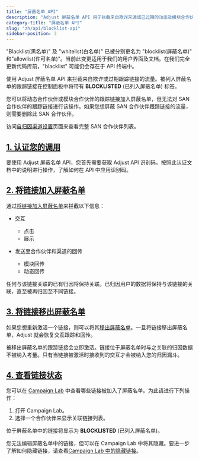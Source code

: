 ```yaml
---
title: "屏蔽名单 API"
description: "Adjust 屏蔽名单 API 用于拦截来自欺诈来源或已过期的动态及模块合作伙伴跟踪链接的流量。"
category-title: "屏蔽名单 API"
slug: "zh/api/blocklist-api"
sidebar-position: 3
---
```


<Callout type="important">

"Blacklist\(黑名单\)" 及 "whitelist\(白名单\)" 已被分别更名为 "blocklist\(屏蔽名单\)" 和"allowlist\(许可名单\)"。当前此变更适用于我们的用户界面及文档。在我们完全更新代码库前，"blacklist" 可能仍会存在于 API 终端中。

</Callout>

使用 Adjust 屏蔽名单 API 来拦截来自欺诈或过期跟踪链接的流量。被列入屏蔽名单的跟踪链接在控制面板中将带有 **BLOCKLISTED** \(已列入屏蔽名单\) 标签。

您可以将动态合作伙伴或模块合作伙伴的跟踪链接加入屏蔽名单，但无法对 SAN 合作伙伴的跟踪链接进行该操作。如果您想屏蔽 SAN 合作伙伴跟踪链接的流量，则需要删除此 SAN 合作伙伴。

<Callout type="seealso">

访问[自归因渠道设置](https://help.adjust.com/zh/suite/article/self-attributing-network-san-setup)页面来查看完整 SAN 合作伙伴列表。

</Callout>

## [1\. 认证您的调用](1-authenticate-your-calls)

要使用 Adjust 屏蔽名单 API，您首先需要获取 Adjust API 识别码。按照此认证文档中的说明进行操作，了解如何在 API 中应用识别码。

## [2\. 将链接加入屏蔽名单](2-blocklist-a-link)

通过[将链接加入屏蔽名单](/zh/api/blocklist-api/blocklist)来拦截以下信息：

-  交互

   -  点击
   -  展示

-  发送至合作伙伴和渠道的回传
   -  模块回传
   -  动态回传

任何与该链接关联的已有归因将保持关联。已归因用户的数据将保持与该链接的关联，直至被再归因至不同链接。

## [3\. 将链接移出屏蔽名单](3-unblocklist-a-link)

如果您想重新激活一个链接，则可以将其[移出屏蔽名单](/zh/api/blocklist-api/unblocklist)。一旦将链接移出屏蔽名单，Adjust 就会恢复交互跟踪和回传。

<Callout type="note">

被移出屏蔽名单的跟踪链接会立即激活。链接位于屏蔽名单时与之关联的归因数据不被纳入考量。只有当链接被激活时接收到的交互才会被纳入您的归因漏斗。

</Callout>

## [4\. 查看链接状态](4-view-link-status)

您可以在 [Campaign Lab](https://help.adjust.com/zh/article/campaign-setup) 中查看哪些链接被加入了屏蔽名单。为此请进行下列操作：

1. 打开 Campaign Lab。
2. 选择一个合作伙伴来显示关联链接列表。

位于屏蔽名单中的链接将显示为 **BLOCKLISTED** \(已列入屏蔽名单\)。

您无法编辑屏蔽名单中的链接，但可以在 Campaign Lab 中将其隐藏。要进一步了解如何隐藏链接，请查看[Campaign Lab 中的隐藏链接](https://help.adjust.com/zh/article/manage-ad-network-setup#hidden-links)。
